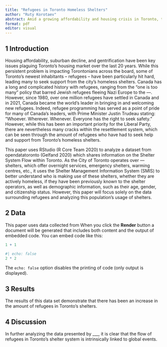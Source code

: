 ```yaml
---
title: "Refugees in Toronto Homeless Shelters"
author: "Ruty Korotaev"
abstract: Amid a growing affordability and housing crisis in Toronto, this paper analyzes the flow of people who are using the city's overnight shelters between January 2018 and January 2023. The data demonstrates that
format: pdf
editor: visual
---
```


## 1 Introduction

Housing affordability, suburban decline, and gentrification have been key issues plaguing Toronto's housing market over the last 20 years. While this persistent problem is impacting Torontonians across the board, some of Toronto's newest inhabitants -- refugees -- have been particularly hit hard, leading many to seek support from the city's homeless shelters. Canada has a long and complicated history with refugees, ranging from the "one is too many" policy that barred Jewish refugees fleeing Nazi Europe to the ---. However, since 1980, over one million refugees have settled in Canada and in 2021, Canada became the world's leader in bringing in and welcoming new refugees. Indeed, refugee programming has served as a point of pride for many of Canada's leaders, with Prime Minister Justin Trudeau stating: "Whoever. Wherever. Whenever. Everyone has the right to seek safety." However, while this has been an important priority for the Liberal Party, there are nevertheless many cracks within the resettlement system, which can be seen through the amount of refugees who have had to seek help and support from Toronto's homeless shelters.

This paper uses RStudio (R Core Team 2020) to analyze a dataset from opendatatoronto (Gelfand 2020) which shares information on the Shelter System Flow within Toronto. As the City of Toronto operates over --- shelters, which offer overnight services, emergency shelters, warming centres, etc., it uses the Shelter Management Information System (SMIS) to better understand who is making use of these shelters, whether they are actively homeless, if they have been previously known to the shelter operators, as well as demographic information, such as their age, gender, and citizenship status. However, this paper will focus solely on the data surrounding refugees and analyzing this population's usage of shelters.

## 2 Data

This paper uses data collected from When you click the **Render** button a document will be generated that includes both content and the output of embedded code. You can embed code like this:

```r
1 + 1

```

```r
#| echo: false
2 * 2
```

The `echo: false` option disables the printing of code (only output is displayed).

## 3 Results

The results of this data set demonstrate that there has been an increase in the amount of refugees in Toronto's shelters.

## 4 Discussion

In further analyzing the data presented by \_\_\_, it is clear that the flow of refugees in Toronto's shelter system is intrinsically linked to global events.
